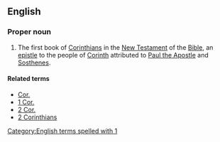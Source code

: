 {{book of the Bible|First Epistle to the Corinthians}}

==English==

===Proper noun===
{{en-proper noun}}

# {{biblical}} The first book of [[Corinthians]] in the [[New Testament]] of the [[Bible]], an [[epistle]] to the people of [[w:Corinth|Corinth]] attributed to [[w:Paul the Apostle|Paul the Apostle]] and [[w:Sosthenes|Sosthenes]].

====Related terms====
*[[Cor.]]
*[[1 Cor.]]
*[[2 Cor.]]
*[[2 Corinthians]]

[[Category:English terms spelled with 1]]
